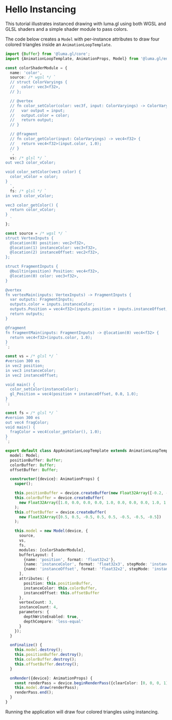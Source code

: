 
# Hello Instancing

This tutorial illustrates instanced drawing with luma.gl using both WGSL and GLSL shaders and a simple shader module to pass colors.

<DeviceTabs />
<HelloInstancingExample />

The code below creates a `Model` with per-instance attributes to draw four colored triangles inside an `AnimationLoopTemplate`.

```typescript
import {Buffer} from '@luma.gl/core';
import {AnimationLoopTemplate, AnimationProps, Model} from '@luma.gl/engine';

const colorShaderModule = {
  name: 'color',
  source: /* wgsl */ `
  // struct ColorVaryings {
  //   color: vec3<f32>,
  // };

  // @vertex
  // fn color_setColor(color: vec3f, input: ColorVaryings) -> ColorVaryings {
  //   var output = input;
  //   output.color = color;
  //   return output;
  // }

  // @fragment
  // fn color_getColor(input: ColorVaryings) -> vec4<f32> {
  //   return vec4<f32>(input.color, 1.0);
  // }
  `,
  vs: /* glsl */ `
out vec3 color_vColor;

void color_setColor(vec3 color) {
  color_vColor = color;
}
  `,
  fs: /* glsl */ `
in vec3 color_vColor;

vec3 color_getColor() {
  return color_vColor;
}
  `
};

const source = /* wgsl */ `
struct VertexInputs {
  @location(0) position: vec2<f32>,
  @location(1) instanceColor: vec3<f32>,
  @location(2) instanceOffset: vec2<f32>,
};

struct FragmentInputs {
  @builtin(position) Position: vec4<f32>,
  @location(0) color: vec3<f32>,
}

@vertex
fn vertexMain(inputs: VertexInputs) -> FragmentInputs {
  var outputs: FragmentInputs;
  outputs.color = inputs.instanceColor;
  outputs.Position = vec4<f32>(inputs.position + inputs.instanceOffset, 0.0, 1.0);
  return outputs;
}

@fragment
fn fragmentMain(inputs: FragmentInputs) -> @location(0) vec4<f32> {
  return vec4<f32>(inputs.color, 1.0);
}
`;

const vs = /* glsl */ `
#version 300 es
in vec2 position;
in vec3 instanceColor;
in vec2 instanceOffset;

void main() {
  color_setColor(instanceColor);
  gl_Position = vec4(position + instanceOffset, 0.0, 1.0);
}
`;

const fs = /* glsl */ `
#version 300 es
out vec4 fragColor;
void main() {
  fragColor = vec4(color_getColor(), 1.0);
}
`;

export default class AppAnimationLoopTemplate extends AnimationLoopTemplate {
  model: Model;
  positionBuffer: Buffer;
  colorBuffer: Buffer;
  offsetBuffer: Buffer;

  constructor({device}: AnimationProps) {
    super();

    this.positionBuffer = device.createBuffer(new Float32Array([-0.2, -0.2, 0.2, -0.2, 0.0, 0.2]));
    this.colorBuffer = device.createBuffer(
      new Float32Array([1.0, 0.0, 0.0, 0.0, 1.0, 0.0, 0.0, 0.0, 1.0, 1.0, 1.0, 0.0])
    );
    this.offsetBuffer = device.createBuffer(
      new Float32Array([0.5, 0.5, -0.5, 0.5, 0.5, -0.5, -0.5, -0.5])
    );

    this.model = new Model(device, {
      source,
      vs,
      fs,
      modules: [colorShaderModule],
      bufferLayout: [
        {name: 'position', format: 'float32x2'},
        {name: 'instanceColor', format: 'float32x3', stepMode: 'instance'},
        {name: 'instanceOffset', format: 'float32x2', stepMode: 'instance'}
      ],
      attributes: {
        position: this.positionBuffer,
        instanceColor: this.colorBuffer,
        instanceOffset: this.offsetBuffer
      },
      vertexCount: 3,
      instanceCount: 4,
      parameters: {
        depthWriteEnabled: true,
        depthCompare: 'less-equal'
      }
    });
  }

  onFinalize() {
    this.model.destroy();
    this.positionBuffer.destroy();
    this.colorBuffer.destroy();
    this.offsetBuffer.destroy();
  }

  onRender({device}: AnimationProps) {
    const renderPass = device.beginRenderPass({clearColor: [0, 0, 0, 1]});
    this.model.draw(renderPass);
    renderPass.end();
  }
}
```

Running the application will draw four colored triangles using instancing.

